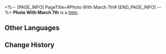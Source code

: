 <%-- [PAGE_INFO]
PageTitle=#Photo With March 7th#
[END_PAGE_INFO] --%>
{{Item Infobox
|title       = Photo With March 7th
|id          = 149958
|image       = Item Photo With March 7th.png
|type        = 
|invCategory = Missions
|rarity      = 3
|effect      = 
|description = (Trailblazer) and March 7th's group photo.
}}
{{Description|1=''"We adventure together, explore together, and capture wonderful memories together. In the journeys to come, we will "trailblaze" more beautiful moments, preserving them with our camera, our eyes, and our hearts."''}}
'''Photo With March 7th''' is a [[Item]].

==Other Languages==
{{Other Languages
|en   = Photo With March 7th
|zhs  = 与三月七的合照
|zht  = 與三月七的合照
|ja   = 三月なのかとのツーショット
|ko   = Mar. 7th와 함께 찍은 사진
|es   = Foto con Siete de Marzo
|fr   = Photo avec March 7th
|ru   = Фотография с Март 7
|th   = รูปคู่กับ March 7th
|vi   = Ảnh Chụp Cùng March 7th
|de   = Foto mit 7. März
|id   = Foto dengan March 7th
|pt   = Foto com a 7 de Março
}}

==Change History==
{{Change History|2.0}}